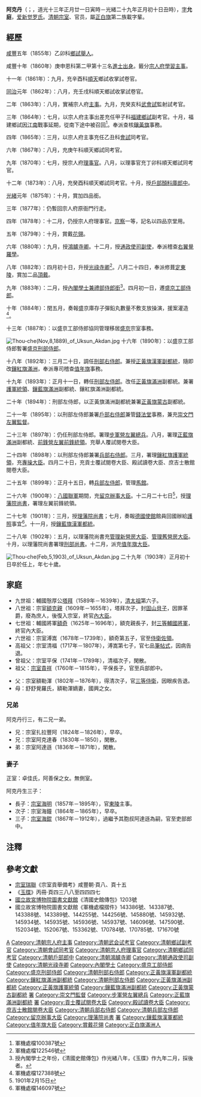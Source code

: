 {{Manchu name|[[爱新觉罗氏|爱新觉罗]]}}
'''阿克丹'''（{{lang-mnc|ᡠᡴᠰᡠᠨ<br> ᠠᡴᡩᠠᠨ|z=Uksun Akdan}}；{{bd|1833年|3月12日|1903年|2月7日|catIdx=Z宗}}，道光十三年正月廿一日寅時－光緒二十九年正月初十日丑時），[[表字|字]]'''允庭'''，[[爱新觉罗氏|爱新觉罗氏]]。[[清朝宗室|清朝宗室]]、官员，屬[[正白旗|正白旗]]第二族載字輩。

==經歷==

[[咸豐|咸豐]]五年（1855年）乙卯科[[鄉試|鄉試]][[舉人|舉人]]。

咸豐十年（1860年）庚申恩科第二甲第十三名[[進士出身|進士出身]]。籤分[[宗人府|宗人府]][[學習主事|學習主事]]。

十一年（1861年）：九月，充辛酉科[[順天府|順天]]鄉試收掌試卷官。

[[同治|同治]]元年（1862年）：八月，充壬戌科順天鄉試收掌試卷官。

二年（1863年）：八月，實補宗人府[[主事|主事]]。九月，充癸亥科[[武會試|武會試]]監射試考官。

三年（1864年）：七月，以宗人府主事出差充任甲子科[[福建|福建]][[鄉試|鄉試]]副考官。十月，福建鄉試因[[江南|江南]]戰事延期，從南下途中被召回<ref>軍機處檔100387號</ref>。奉派查核[[鑲黃旗|鑲黃旗]]事務。

四年（1865年）：三月，以宗人府主事充任乙丑科[[會試|會試]]同考官。

六年（1867年）：八月，充庚午科順天鄉試同考官。

九年（1870年）：七月，授宗人府[[理事官_(清朝)|理事官]]。八月，以理事官充丁卯科順天鄉試同考官。

十二年（1873年）：八月，充癸酉科順天鄉試同考官。十月，授[[戶部|戶部]][[顏料庫|顏料庫]][[郎中_(官位)|郎中]]。

[[光緒|光緒]]元年（1875年）：十月，賞加四品銜。

三年（1877年）：仍暫回宗人府原衙門行走。

四年（1878年）：十二月，仍授宗人府理事官。[[京察|京察]]一等，記名以四品京堂用。

五年（1879年）：十月，賞戴[[花翎|花翎]]。

六年（1880年）：九月，授[[鴻臚寺卿|鴻臚寺卿]]。十二月，授[[通政使司|通政使司]][[副使|副使]]，奉派稽查[[右翼覺羅學|右翼覺羅學]]。

八年（1882年）：四月初十日，升授[[光祿寺卿|光祿寺卿]]<ref>軍機處檔122546號</ref>。八月二十四日，奉派修葺[[定東陵|定東陵]]，賞加二品[[頂戴|頂戴]]。

九年（1883年）：二月，授[[內閣學士兼禮部侍郎銜|內閣學士兼禮部侍郎銜]]<ref>授內閣學士之年份，《清國史館傳包》作光緒八年，《玉牒》作九年二月，採後者。</ref>。四月初一日，遷[[盛京工部侍郎|盛京工部侍郎]]。

十年（1884年）：閏五月，奏報盛京庫存子彈鉛丸數量不敷支放操演，援案灌造<ref>軍機處檔127388號</ref>。

十三年（1887年）：以盛京工部侍郎協同管理移居[[盛京|盛京]]宗室事務。

[[File:Thou-che(Nov,8,1889)_of_Uksun_Akdan.jpg|thumb]]
十六年（1890年）：以盛京工部侍郎暫署[[盛京刑部侍郎|盛京刑部侍郎]]。

十八年（1892年）：三月二十日，調任[[刑部右侍郎|刑部右侍郎]]。兼授[[正黃旗漢軍|正黃旗漢軍]][[副都統|副都統]]，隨即改[[鑲紅旗滿洲|鑲紅旗滿洲]]，奉派專司稽查[[值年旗|值年旗]]事務。

十九年（1893年）：正月十一日，轉任[[刑部左侍郎|刑部左侍郎]]。改任[[正黃旗滿洲|正黃旗滿洲]]副都統。兼署[[護軍統領|護軍統領]]、[[鑲藍旗滿洲|鑲藍旗滿洲]]副都統、鑲紅旗滿洲副都統。

二十年（1894年）：刑部左侍郎，以正黃旗滿洲副都統兼署[[正黃旗蒙古|正黃旗蒙古]]副都統。

二十一年（1895年）：以刑部左侍郎兼署[[戶部右侍郎|戶部右侍郎]]兼管[[錢法堂|錢法堂]]事務，兼充[[崇文門|崇文門]][[左翼監督|左翼監督]]。

二十三年（1897年）：仍任刑部左侍郎。署理[[步軍營|步軍營]][[左翼總兵|左翼總兵]]。八月，署理[[正藍旗滿洲|正藍旗滿洲]]副都統、[[前鋒營|前鋒營]][[左翼前鋒統領|左翼前鋒統領]]。充舉人覆試閱卷大臣。

二十四年（1898年）：以刑部左侍郎兼署[[兵部右侍郎|兵部右侍郎]]。三月，署理[[鑲紅旗護軍統領|鑲紅旗護軍統領]]，充[[專操大臣|專操大臣]]。四月二十日，充貢士覆試閱卷大臣、殿試讀卷大臣、庶吉士散館閱卷大臣。

二十五年（1899年）：正月十五日，轉[[兵部左侍郎|兵部左侍郎]]，管理[[馬館|馬館]]。

二十六年（1900年）：[[八國聯軍|八國聯軍]]期間，充[[留京辦事大臣|留京辦事大臣]]。十二月二十七日<ref>1901年2月15日</ref>，授[[理藩院尚書|理藩院尚書]]，署理左翼前鋒統領。

二十七年（1901年）：三月，授[[理藩院尚書|理藩院尚書]]；七月，奏報[[德國|德國]][[使館|使館]]館員回國辦給[[護照|護照]]事宜<ref>軍機處檔146097號</ref>。十一月，授[[鑲藍旗漢軍|鑲藍旗漢軍]][[都統|都統]]。

二十八年（1902年）：五月，以理藩院尚書充[[管理新營房大臣|管理新營房大臣]]、[[管理舊營房大臣|管理舊營房大臣]]。十月，以理藩院尚書署理[[刑部尚書|刑部尚書]]。十二月，派充[[值年旗大臣|值年旗大臣]]。

[[File:Thou-che(Feb,5,1903)_of_Uksun_Akdan.jpg|thumb]]
二十九年（1903年）正月初十日卒於任上，年七十歲。

==家庭==
*九世祖：輔國慤厚公[[塔拜|塔拜]]（1589年－1639年），[[清太祖|清太祖]]第六子。
*八世祖：宗室[[額克親|額克親]]（1609年－1655年），塔拜次子，封[[固山貝子|固山貝子]]，因罪革爵，廢為庶人，後復入宗室，終官[[內大臣|內大臣]]。
*七世祖：輔國將軍[[額奇|額奇]]（1625年－1696年），額克親長子，封[[三等輔國將軍|三等輔國將軍]]，終官內大臣。
*六世祖：宗室溥嵩（1678年－1739年），額奇第五子，官至[[侍衛佐領|侍衛佐領]]。
*高祖父：宗室清福（1717年－1807年），溥嵩第七子，官七品[[筆帖式|筆帖式]]，因病告退。
*曾祖父：宗室平保（1741年－1789年），清福次子，閑散。
*祖父：[[宗室貴祥|宗室貴祥]]（1760年－1815年），平保長子，官至兵部郎中。

*父：宗室額勒渾（1802年－1876年），得清次子，官[[三等侍衛|三等侍衛]]，因眼疾告退。
*母：舒舒覺羅氏，額勒渾嫡妻，國興之女。

===兄弟===
阿克丹行三，有二兄一弟。
*兄：宗室扎拉豐阿（1824年－1826年），早卒。
*兄：宗室阿克達春（1830年－1850），閑散。
*弟：宗室阿達遜（1836年－1871年），閑散。

===妻子===
正室：卓佳氏，阿善保之女。無側室。

阿克丹生三子：
*長子：[[宗室海明|宗室海明]]（1857年－1895年），官[[清東陵|東陵]]主事。
*次子：宗室海鐘（1864年－1865年），早卒。
*三子：[[宗室海錕|宗室海錕]]（1867年－1912年），過繼予其胞叔阿達遜為嗣，官至吏部郎中。

==注釋==
{{reflist|2}}

==參考文獻==
*[[宗室瑞聯|宗室瑞聯]]《宗室貢舉備考》咸豐朝·頁八、頁十五
*《[[玉牒|玉牒]]》丙冊·頁四三八八至四四四七
*[[國立故宮博物院|國立故宮博物院]][https://web.archive.org/web/20110606041041/http://tech2.npm.edu.tw/museum/index.aspx 圖書文獻館]《清國史館傳包》1203號
*國立故宮博物院圖書文獻館《軍機處檔摺件》143386號、143387號、143388號、143389號、144255號、144256號、145880號、145932號、145934號、145935號、145936號、145937號、146096號、147590號、152034號、152067號、153362號、170784號、170785號、171670號

{{start box}}
{{s-off}}
{{succession box|[[嵩申|嵩申]]|[[良培|良培]]|滿[[光祿寺卿|光祿寺卿]]|<small>光緒八年四月乙丑－光緒八年八月丁丑</small><br>1882年5月26日－1882年10月5日在任}}
{{succession box|無定員|無定員|滿[[內閣學士兼禮部侍郎銜|內閣學士兼禮部侍郎銜]]|<small>光緒九年二月－光緒九年四月辛亥</small><br>1883年3月－1883年5月7日在任}}
{{succession box|[[興恩|興恩]]|[[鳳秀|鳳秀]]|[[盛京工部侍郎|盛京工部侍郎]]|<small>光緒九年四月辛亥－光緒十八年三月戊寅</small><br>1883年5月7日－1892年4月16日在任}}
{{succession box|[[鳳秀|鳳秀]]|[[裕德|裕德]]|滿[[刑部右侍郎|刑部右侍郎]]|<small>光緒十八年三月戊寅－光緒十九年正月乙未</small><br>1892年4月16日－1893年2月27日在任}}
{{succession box|[[宗室清安|宗室清安]]|[[宗室溥頲|宗室溥頲]]|滿[[刑部左侍郎|刑部左侍郎]]|<small>光緒十九年正月乙未－光緒二十五年正月癸亥</small><br>1893年2月27日－1899年2月24日在任}}
{{succession box|[[宗室溥頲|宗室溥頲]]|[[貽穀|貽穀]]|滿[[兵部左侍郎|兵部左侍郎]]|<small>光緒二十五年正月癸亥－光緒二十六年十二月甲子</small><br>1899年2月24日－1901年2月15日在任}}
{{succession box|[[世續|世續]]|[[奎俊|奎俊]]|[[理藩院尚書|理藩院尚書]]|<small>光緒二十六年十二月甲子－光緒二十九年正月丁卯</small><br>1901年2月15日－1903年2月8日在任，卒}}
{{end box}}

{{咸豐十年庚申恩科殿試金榜}}

{{DEFAULTSORT:Z宗}}

[[Category:清朝宗室|A]]
[[Category:清朝宗人府主事|Category:清朝宗人府主事]]
[[Category:清朝武会试考官|Category:清朝武会试考官]]
[[Category:清朝鄉試副考官|Category:清朝鄉試副考官]]
[[Category:清朝會試同考官|Category:清朝會試同考官]]
[[Category:清朝宗人府理事官|Category:清朝宗人府理事官]]
[[Category:清朝鄉試同考官|Category:清朝鄉試同考官]]
[[Category:清朝戶部郎中|Category:清朝戶部郎中]]
[[Category:清朝鴻臚寺卿|Category:清朝鴻臚寺卿]]
[[Category:清朝通政使司副使|Category:清朝通政使司副使]]
[[Category:清朝光祿寺卿|Category:清朝光祿寺卿]]
[[Category:內閣學士|Category:內閣學士]]
[[Category:盛京工部侍郎|Category:盛京工部侍郎]]
[[Category:盛京刑部侍郎|Category:盛京刑部侍郎]]
[[Category:清朝刑部右侍郎|Category:清朝刑部右侍郎]]
[[Category:正黃旗漢軍副都統|Category:正黃旗漢軍副都統]]
[[Category:鑲紅旗滿洲副都統|Category:鑲紅旗滿洲副都統]]
[[Category:清朝刑部左侍郎|Category:清朝刑部左侍郎]]
[[Category:正黃旗滿洲副都統|Category:正黃旗滿洲副都統]]
[[Category:正黃旗護軍統領|Category:正黃旗護軍統領]]
[[Category:鑲藍旗滿洲副都統|Category:鑲藍旗滿洲副都統]]
[[Category:正黃旗蒙古副都統|Category:正黃旗蒙古副都統]]
[[Category:清朝戶部右侍郎|署]]
[[Category:崇文門監督|Category:崇文門監督]]
[[Category:步軍營左翼總兵|Category:步軍營左翼總兵]]
[[Category:正藍旗滿洲副都統|Category:正藍旗滿洲副都統]]
[[Category:鑲紅旗護軍統領|署]]
[[Category:貢士覆試閱卷大臣|Category:貢士覆試閱卷大臣]]
[[Category:殿試讀卷大臣|Category:殿試讀卷大臣]]
[[Category:庶吉士散館閱卷大臣|Category:庶吉士散館閱卷大臣]]
[[Category:清朝兵部右侍郎|Category:清朝兵部右侍郎]]
[[Category:清朝兵部左侍郎|Category:清朝兵部左侍郎]]
[[Category:留京辦事大臣|Category:留京辦事大臣]]
[[Category:理藩院尚書|Category:理藩院尚書]]
[[Category:左翼前锋统领|署]]
[[Category:鑲藍旗漢軍都統|Category:鑲藍旗漢軍都統]]
[[Category:值年旗大臣|Category:值年旗大臣]]
[[Category:賞戴花翎|Category:賞戴花翎]]
[[Category:正白旗滿洲人|Category:正白旗滿洲人]]